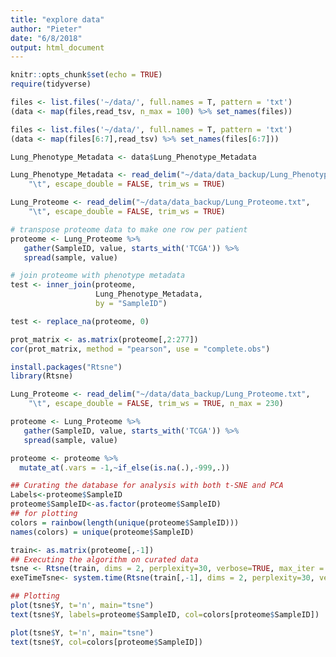 ```yaml
---
title: "explore data"
author: "Pieter"
date: "6/8/2018"
output: html_document
---
```


```r
knitr::opts_chunk$set(echo = TRUE)
require(tidyverse)
```

```r

files <- list.files('~/data/', full.names = T, pattern = 'txt')
(data <- map(files,read_tsv, n_max = 100) %>% set_names(files))

files <- list.files('~/data/', full.names = T, pattern = 'txt')
(data <- map(files[6:7],read_tsv) %>% set_names(files[6:7]))

Lung_Phenotype_Metadata <- data$Lung_Phenotype_Metadata

Lung_Phenotype_Metadata <- read_delim("~/data/data_backup/Lung_Phenotype_Metadata.txt", 
    "\t", escape_double = FALSE, trim_ws = TRUE)

Lung_Proteome <- read_delim("~/data/data_backup/Lung_Proteome.txt", 
    "\t", escape_double = FALSE, trim_ws = TRUE)

```

```r

# transpose proteome data to make one row per patient
proteome <- Lung_Proteome %>%
   gather(SampleID, value, starts_with('TCGA')) %>% 
   spread(sample, value) 

# join proteome with phenotype metadata
test <- inner_join(proteome,
                   Lung_Phenotype_Metadata, 
                   by = "SampleID")

```



```r

test <- replace_na(proteome, 0)

prot_matrix <- as.matrix(proteome[,2:277])
cor(prot_matrix, method = "pearson", use = "complete.obs")

```

```r
install.packages("Rtsne")
library(Rtsne)

Lung_Proteome <- read_delim("~/data/data_backup/Lung_Proteome.txt", 
    "\t", escape_double = FALSE, trim_ws = TRUE, n_max = 230)

proteome <- Lung_Proteome %>%
   gather(SampleID, value, starts_with('TCGA')) %>% 
   spread(sample, value) 

proteome <- proteome %>% 
  mutate_at(.vars = -1,~if_else(is.na(.),-999,.))

## Curating the database for analysis with both t-SNE and PCA
Labels<-proteome$SampleID
proteome$SampleID<-as.factor(proteome$SampleID)
## for plotting
colors = rainbow(length(unique(proteome$SampleID)))
names(colors) = unique(proteome$SampleID)

train<- as.matrix(proteome[,-1])
## Executing the algorithm on curated data
tsne <- Rtsne(train, dims = 2, perplexity=30, verbose=TRUE, max_iter = 500)
exeTimeTsne<- system.time(Rtsne(train[,-1], dims = 2, perplexity=30, verbose=TRUE, max_iter = 500))

## Plotting
plot(tsne$Y, t='n', main="tsne")
text(tsne$Y, labels=proteome$SampleID, col=colors[proteome$SampleID])

plot(tsne$Y, t='n', main="tsne")
text(tsne$Y, col=colors[proteome$SampleID])
```












